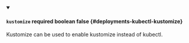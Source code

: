 
<details className="config-field" data-expandable="false" open>
<summary>

#### `kustomize` <span className="config-field-required" data-required="false">required</span> <span className="config-field-type">boolean</span> <span className="config-field-default">false</span> <span className="config-field-enum"></span> {#deployments-kubectl-kustomize}

Kustomize can be used to enable kustomize instead of kubectl.

</summary>



</details>
